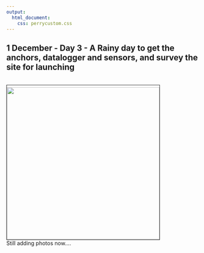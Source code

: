 ```yaml
---
output:
  html_document:
    css: perrycustom.css
---
```

## 1 December - Day 3 - A Rainy day to get the anchors, datalogger and sensors, and survey the site for launching
<br>
<img align="center" img src="images/b-5.jpg" height="400px" width="400px" border="1" style="PADDING-TOP: 5px" style="PADDING-BOTTOM: 5px"/>
<br>
Still adding photos now.... 
